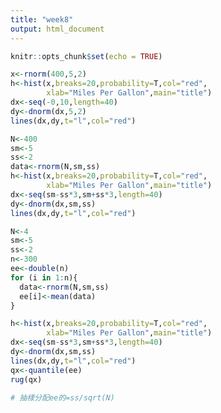 ```yaml
---
title: "week8"
output: html_document
---
```


```r
knitr::opts_chunk$set(echo = TRUE)
```

```r
x<-rnorm(400,5,2)
h<-hist(x,breaks=20,probability=T,col="red",
        xlab="Miles Per Gallon",main="title")
dx<-seq(-0,10,length=40)
dy<-dnorm(dx,5,2)
lines(dx,dy,t="l",col="red")
```

```r
N<-400
sm<-5
ss<-2
data<-rnorm(N,sm,ss)
h<-hist(x,breaks=20,probability=T,col="red",
        xlab="Miles Per Gallon",main="title")
dx<-seq(sm-ss*3,sm+ss*3,length=40)
dy<-dnorm(dx,sm,ss)
lines(dx,dy,t="l",col="red")
```

```r
N<-4
sm<-5
ss<-2
n<-300
ee<-double(n)
for (i in 1:n){
  data<-rnorm(N,sm,ss)
  ee[i]<-mean(data)
}
```
```r
h<-hist(x,breaks=20,probability=T,col="red",
        xlab="Miles Per Gallon",main="title")
dx<-seq(sm-ss*3,sm+ss*3,length=40)
dy<-dnorm(dx,sm,ss)
lines(dx,dy,t="l",col="red")
qx<-quantile(ee)
rug(qx)

# 抽樣分配ee的=ss/sqrt(N)
```